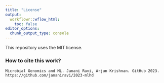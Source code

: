 ```yaml
---
title: "License"
output:
  workflowr::wflow_html:
    toc: false
editor_options:
  chunk_output_type: console
---
```


This repository uses the MIT license.

### How to cite this work?
```
Microbial Genomics and ML. Janani Ravi, Arjun Krishnan. GitHub 2023. https://github.com/jananiravi/2023-mlhd
```

